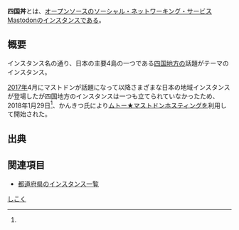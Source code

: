{{Infobox instance
| Name = {{Ruby|四国丼|しこくどん}}
| Image = [[ファイル:shikokudon.png|200px]]
| Domain = https://shikokudon.m.to/
| Admin = [https://shikokudon.m.to/@kankitsu かんきつ]
| Country = 日本国
| Start = [[2018年]]1月29日<ref name="start">[https://shikokudon.m.to/@kankitsu/99433476279532687 かんきつ氏による初トゥート]</ref>
| Alias = 四国丼
}}'''四国丼'''とは、[[オープンソース]]の[[ソーシャル・ネットワーキング・サービス]][[Mastodon]]の[[インスタンス]]である。

== 概要 ==
インスタンス名の通り、日本の主要4島の一つである[[w:四国|四国地方]]の話題がテーマのインスタンス。

[[2017年]]4月にマストドンが話題になって以降さまざまな日本の地域インスタンスが登場したが四国地方のインスタンスは一つも立てられていなかったため、2018年1月29日<ref name="start" />、かんきつ氏により[[ムトー★マストドンホスティング]]を利用して開始された。

== 出典 ==
<references />

== 関連項目 ==
* [[都道府県のインスタンス一覧]]

[[Category:日本のインスタンス|しこく]]